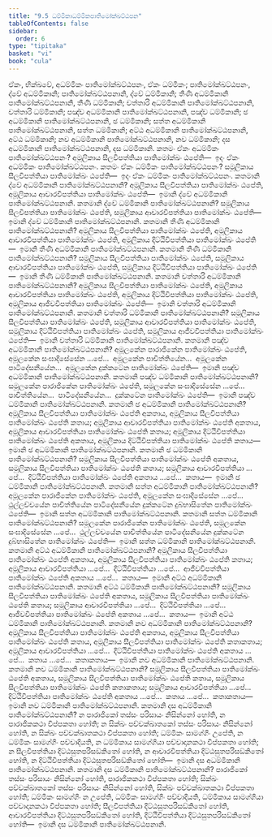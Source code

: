 ```yaml
---
title: "9.5 ධම්මිකාධම්මිකපාතිමෝක්ඛට්ඨපන"
tableOfContents: false
sidebar:
  order: 6
type: "tipitaka"
basket: "vi"
book: "cula"
---
```



<DynamicBreadcrumb />

<Division number="387" book="cula">

<Paragraph number="1883" book="cula">
ඒකං, භික්ඛවේ, අධම්මිකං පාතිමෝක්ඛට්ඨපනං, ඒකං ධම්මිකං; පාතිමෝක්ඛට්ඨපනං, ද්වේ අධම්මිකානි; පාතිමෝක්ඛට්ඨපනානි, ද්වේ ධම්මිකානි; තීණි අධම්මිකානි පාතිමෝක්ඛට්ඨපනානි, තීණි ධම්මිකානි; චත්තාරි අධම්මිකානි පාතිමෝක්ඛට්ඨපනානි, චත්තාරි ධම්මිකානි; පඤ්ච අධම්මිකානි පාතිමෝක්ඛට්ඨපනානි, පඤ්ච ධම්මිකානි; ඡ අධම්මිකානි පාතිමෝක්ඛට්ඨපනානි, ඡ ධම්මිකානි; සත්ත අධම්මිකානි පාතිමෝක්ඛට්ඨපනානි, සත්ත ධම්මිකානි; අට්ඨ අධම්මිකානි පාතිමෝක්ඛට්ඨපනානි, අට්ඨ ධම්මිකානි; නව අධම්මිකානි පාතිමෝක්ඛට්ඨපනානි, නව ධම්මිකානි; දස අධම්මිකානි පාතිමෝක්ඛට්ඨපනානි, දස ධම්මිකානි.
</Paragraph>

<Paragraph number="1884" book="cula">
කතමං ඒකං අධම්මිකං පාතිමෝක්ඛට්ඨපනං? අමූලිකාය සීලවිපත්තියා පාතිමෝක්ඛං ඨපේති—  ඉදං ඒකං අධම්මිකං පාතිමෝක්ඛට්ඨපනං. කතමං ඒකං ධම්මිකං පාතිමෝක්ඛට්ඨපනං? සමූලිකාය සීලවිපත්තියා පාතිමෝක්ඛං ඨපේති—  ඉදං ඒකං ධම්මිකං පාතිමෝක්ඛට්ඨපනං.
</Paragraph>

<Paragraph number="1885" book="cula">
කතමානි ද්වේ අධම්මිකානි පාතිමෝක්ඛට්ඨපනානි? අමූලිකාය සීලවිපත්තියා පාතිමෝක්ඛං ඨපේති, අමූලිකාය ආචාරවිපත්තියා පාතිමෝක්ඛං ඨපේති—  ඉමානි ද්වේ අධම්මිකානි පාතිමෝක්ඛට්ඨපනානි. කතමානි ද්වේ ධම්මිකානි පාතිමෝක්ඛට්ඨපනානි? සමූලිකාය සීලවිපත්තියා පාතිමෝක්ඛං ඨපේති, සමූලිකාය ආචාරවිපත්තියා පාතිමෝක්ඛං ඨපේති—  ඉමානි ද්වේ ධම්මිකානි පාතිමෝක්ඛට්ඨපනානි.
</Paragraph>

<Paragraph number="1886" book="cula">
කතමානි තීණි අධම්මිකානි පාතිමෝක්ඛට්ඨපනානි? අමූලිකාය සීලවිපත්තියා පාතිමෝක්ඛං ඨපේති, අමූලිකාය ආචාරවිපත්තියා පාතිමෝක්ඛං ඨපේති, අමූලිකාය දිට්ඨිවිපත්තියා පාතිමෝක්ඛං ඨපේති—  ඉමානි තීණි අධම්මිකානි පාතිමෝක්ඛට්ඨපනානි. කතමානි තීණි ධම්මිකානි පාතිමෝක්ඛට්ඨපනානි? සමූලිකාය සීලවිපත්තියා පාතිමෝක්ඛං ඨපේති, සමූලිකාය ආචාරවිපත්තියා පාතිමෝක්ඛං ඨපේති, සමූලිකාය දිට්ඨිවිපත්තියා පාතිමෝක්ඛං ඨපේති—  ඉමානි තීණි ධම්මිකානි පාතිමෝක්ඛට්ඨපනානි.
</Paragraph>

<Paragraph number="1887" book="cula">
කතමානි චත්තාරි අධම්මිකානි පාතිමෝක්ඛට්ඨපනානි? අමූලිකාය සීලවිපත්තියා පාතිමෝක්ඛං ඨපේති, අමූලිකාය ආචාරවිපත්තියා පාතිමෝක්ඛං ඨපේති, අමූලිකාය දිට්ඨිවිපත්තියා පාතිමෝක්ඛං ඨපේති, අමූලිකාය ආජීවවිපත්තියා පාතිමෝක්ඛං ඨපේති—  ඉමානි චත්තාරි අධම්මිකානි පාතිමෝක්ඛට්ඨපනානි. කතමානි චත්තාරි ධම්මිකානි පාතිමෝක්ඛට්ඨපනානි? සමූලිකාය සීලවිපත්තියා පාතිමෝක්ඛං ඨපේති, සමූලිකාය ආචාරවිපත්තියා පාතිමෝක්ඛං ඨපේති, සමූලිකාය දිට්ඨිවිපත්තියා පාතිමෝක්ඛං ඨපේති, සමූලිකාය ආජීවවිපත්තියා පාතිමෝක්ඛං ඨපේති—  ඉමානි චත්තාරි ධම්මිකානි පාතිමෝක්ඛට්ඨපනානි.
</Paragraph>

<Paragraph number="1888" book="cula">
කතමානි පඤ්ච අධම්මිකානි පාතිමෝක්ඛට්ඨපනානි? අමූලකේන පාරාජිකේන පාතිමෝක්ඛං ඨපේති, අමූලකේන සංඝාදිසේසේන …පේ…  අමූලකේන පාචිත්තියේන…  අමූලකේන පාටිදේසනීයේන…  අමූලකේන දුක්කටේන පාතිමෝක්ඛං ඨපේති—  ඉමානි පඤ්ච අධම්මිකානි පාතිමෝක්ඛට්ඨපනානි. කතමානි පඤ්ච ධම්මිකානි පාතිමෝක්ඛට්ඨපනානි? සමූලකේන පාරාජිකේන පාතිමෝක්ඛං ඨපේති, සමූලකේන සංඝාදිසේසේන …පේ…  පාචිත්තියේන…  පාටිදේසනීයේන…  දුක්කටේන පාතිමෝක්ඛං ඨපේති—  ඉමානි පඤ්ච ධම්මිකානි පාතිමෝක්ඛට්ඨපනානි.
</Paragraph>

<Paragraph number="1889" book="cula">
කතමානි ඡ අධම්මිකානි පාතිමෝක්ඛට්ඨපනානි? අමූලිකාය සීලවිපත්තියා පාතිමෝක්ඛං ඨපේති අකතාය, අමූලිකාය සීලවිපත්තියා පාතිමෝක්ඛං ඨපේති කතාය; අමූලිකාය ආචාරවිපත්තියා පාතිමෝක්ඛං ඨපේති අකතාය, අමූලිකාය ආචාරවිපත්තියා පාතිමෝක්ඛං ඨපේති කතාය; අමූලිකාය දිට්ඨිවිපත්තියා පාතිමෝක්ඛං ඨපේති අකතාය, අමූලිකාය දිට්ඨිවිපත්තියා පාතිමෝක්ඛං ඨපේති කතාය—  ඉමානි ඡ අධම්මිකානි පාතිමෝක්ඛට්ඨපනානි. කතමානි ඡ ධම්මිකානි පාතිමෝක්ඛට්ඨපනානි? සමූලිකාය සීලවිපත්තියා පාතිමෝක්ඛං ඨපේති අකතාය, සමූලිකාය සීලවිපත්තියා පාතිමෝක්ඛං ඨපේති කතාය; සමූලිකාය ආචාරවිපත්තියා …පේ…  දිට්ඨිවිපත්තියා පාතිමෝක්ඛං ඨපේති අකතාය …පේ…  කතාය—  ඉමානි ඡ ධම්මිකානි පාතිමෝක්ඛට්ඨපනානි.
</Paragraph>

<Paragraph number="1890" book="cula">
කතමානි සත්ත අධම්මිකානි පාතිමෝක්ඛට්ඨපනානි? අමූලකේන පාරාජිකේන පාතිමෝක්ඛං ඨපේති, අමූලකේන සංඝාදිසේසේන …පේ…  ථුල්ලච්චයේන පාචිත්තියේන පාටිදේසනීයේන දුක්කටේන දුබ්භාසිතේන පාතිමෝක්ඛං ඨපේති—  ඉමානි සත්ත අධම්මිකානි පාතිමෝක්ඛට්ඨපනානි. කතමානි සත්ත ධම්මිකානි පාතිමෝක්ඛට්ඨපනානි? සමූලකේන පාරාජිකේන පාතිමෝක්ඛං ඨපේති, සමූලකේන සංඝාදිසේසේන …පේ…  ථුල්ලච්චයේන පාචිත්තියේන පාටිදේසනීයේන දුක්කටේන දුබ්භාසිතේන පාතිමෝක්ඛං ඨපේති—  ඉමානි සත්ත ධම්මිකානි පාතිමෝක්ඛට්ඨපනානි.
</Paragraph>

<Paragraph number="1891" book="cula">
කතමානි අට්ඨ අධම්මිකානි පාතිමෝක්ඛට්ඨපනානි? අමූලිකාය සීලවිපත්තියා පාතිමෝක්ඛං ඨපේති අකතාය, අමූලිකාය සීලවිපත්තියා පාතිමෝක්ඛං ඨපේති කතාය; අමූලිකාය ආචාරවිපත්තියා …පේ…  දිට්ඨිවිපත්තියා …පේ…  ආජීවවිපත්තියා පාතිමෝක්ඛං ඨපේති අකතාය …පේ…  කතාය—  ඉමානි අට්ඨ අධම්මිකානි පාතිමෝක්ඛට්ඨපනානි. කතමානි අට්ඨ ධම්මිකානි පාතිමෝක්ඛට්ඨපනානි? සමූලිකාය සීලවිපත්තියා පාතිමෝක්ඛං ඨපේති අකතාය, සමූලිකාය සීලවිපත්තියා පාතිමෝක්ඛං ඨපේති කතාය; සමූලිකාය ආචාරවිපත්තියා …පේ…  දිට්ඨිවිපත්තියා …පේ…  ආජීවවිපත්තියා පාතිමෝක්ඛං ඨපේති අකතාය …පේ…  කතාය—  ඉමානි අට්ඨ ධම්මිකානි පාතිමෝක්ඛට්ඨපනානි.
</Paragraph>

<Paragraph number="1892" book="cula">
කතමානි නව අධම්මිකානි පාතිමෝක්ඛට්ඨපනානි? අමූලිකාය සීලවිපත්තියා පාතිමෝක්ඛං ඨපේති අකතාය, අමූලිකාය සීලවිපත්තියා පාතිමෝක්ඛං ඨපේති කතාය, අමූලිකාය සීලවිපත්තියා පාතිමෝක්ඛං ඨපේති කතාකතාය; අමූලිකාය ආචාරවිපත්තියා …පේ…  දිට්ඨිවිපත්තියා පාතිමෝක්ඛං ඨපේති අකතාය …පේ…  කතාය …පේ…  කතාකතාය—  ඉමානි නව අධම්මිකානි පාතිමෝක්ඛට්ඨපනානි. කතමානි නව ධම්මිකානි පාතිමෝක්ඛට්ඨපනානි? සමූලිකාය සීලවිපත්තියා පාතිමෝක්ඛං ඨපේති අකතාය, සමූලිකාය සීලවිපත්තියා පාතිමෝක්ඛං ඨපේති කතාය, සමූලිකාය සීලවිපත්තියා පාතිමෝක්ඛං ඨපේති කතාකතාය; සමූලිකාය ආචාරවිපත්තියා …පේ…  දිට්ඨිවිපත්තියා පාතිමෝක්ඛං ඨපේති අකතාය …පේ…  කතාය …පේ…  කතාකතාය—  ඉමානි නව ධම්මිකානි පාතිමෝක්ඛට්ඨපනානි.
</Paragraph>

<Paragraph number="1893" book="cula">
කතමානි දස අධම්මිකානි පාතිමෝක්ඛට්ඨපනානි? න පාරාජිකෝ තස්සං පරිසායං නිසින්නෝ හෝති, න පාරාජිකකථා විප්පකතා හෝති; න සික්ඛං පච්චක්ඛාතකෝ තස්සං පරිසායං නිසින්නෝ හෝති, න සික්ඛං පච්චක්ඛාතකථා විප්පකතා හෝති; ධම්මිකං සාමග්ගිං උපේති, න ධම්මිකං සාමග්ගිං පච්චාදියති, න ධම්මිකාය සාමග්ගියා පච්චාදානකථා විප්පකතා හෝති; න සීලවිපත්තියා දිට්ඨසුතපරිසඞ්කිතෝ හෝති, න ආචාරවිපත්තියා දිට්ඨසුතපරිසඞ්කිතෝ හෝති, න දිට්ඨිවිපත්තියා දිට්ඨසුතපරිසඞ්කිතෝ හෝති—  ඉමානි දස අධම්මිකානි පාතිමෝක්ඛට්ඨපනානි. කතමානි දස ධම්මිකානි පාතිමෝක්ඛට්ඨපනානි? පාරාජිකෝ තස්සං පරිසායං නිසින්නෝ හෝති, පාරාජිකකථා විප්පකතා හෝති; සික්ඛං පච්චක්ඛාතකෝ තස්සං පරිසායං නිසින්නෝ හෝති, සික්ඛං පච්චක්ඛාතකථා විප්පකතා හෝති; ධම්මිකං සාමග්ගිං න උපේති, ධම්මිකං සාමග්ගිං පච්චාදියති, ධම්මිකාය සාමග්ගියා පච්චාදානකථා විප්පකතා හෝති; සීලවිපත්තියා දිට්ඨසුතපරිසඞ්කිතෝ හෝති, ආචාරවිපත්තියා දිට්ඨසුතපරිසඞ්කිතෝ හෝති, දිට්ඨිවිපත්තියා දිට්ඨසුතපරිසඞ්කිතෝ හෝති—  ඉමානි දස ධම්මිකානි පාතිමෝක්ඛට්ඨපනානි.
</Paragraph>
</Division>